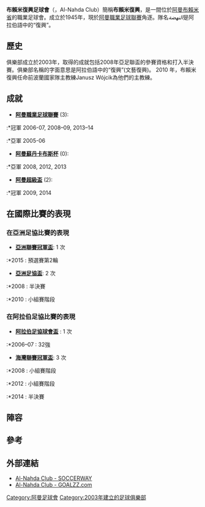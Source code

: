 {{noteTA
|G1=Football
|T=zh-hant:布賴米復興 (足球隊); zh-hans:布赖米复兴 (足球队);
}}
{{Infobox football club
| clubname   = 復興<br>النهضة‎
| image      = 
| image_size = 
| fullname   = 復興足球會<br>Al-Nahda Club
| nickname   = '''Al-Aneed'''<br>(''The Tenacious'')
| founded    = {{Start date and age|2003}}
| ground     = [[阿曼|阿曼]][[布賴米省|布賴米省]][[布賴米省體育場|布賴米省體育場]]
| capacity   = 15,000
| chairman   = '''Sheikh''' [[Salim_Al-Muzahami|Salim Al-Muzahami]]
| manager    = [[Bernardo_Tavares|Bernardo Tavares]]
| league     = [[阿曼職業足球聯賽|阿曼職業足球聯賽]]
| season     = 2018–19
| position   = 阿曼職，第 3 位
| website    = https://web.archive.org/web/20150527081330/http://nahdhafans.net/vb/
| pattern_la1 = _blackpanel|pattern_b1=_vneckwhite|pattern_ra1=_blackpanel
| leftarm1    = FFFFFF|body1=009933|rightarm1=FFFFFF|shorts1=009933|socks1=FFFFFF
| pattern_la2 = _green_shoulders|pattern_b2=_shoulder_stripes_vneck|pattern_ra2=_green_shoulders
| leftarm2    = FFFFFF|body2=FFFFFF|rightarm2=FFFFFF|shorts2=FFFFFF|socks2=FFFFFF
}}
'''布賴米復興足球會'''（{{Lang-ar|نادي النهضة}}，Al-Nahda Club）簡稱'''布賴米復興'''，是一間位於[[阿曼|阿曼]][[布賴米省|布賴米省]]的職業足球會。成立於1945年，現於[[阿曼職業足球聯賽|阿曼職業足球聯賽]]角逐。隊名''النهضة''是阿拉伯語中的“復興”。

==歷史==
俱樂部成立於2003年，取得的成就包括2008年亞足聯盃的參賽資格和打入半決賽。俱樂部名稱的字面意思是阿拉伯語中的“復興”(文藝復興)。
2010 年，布賴米復興任命前波蘭國家隊主教練Janusz Wójcik為他們的主教練。

== 成就 ==
*'''[[阿曼職業足球聯賽|阿曼職業足球聯賽]]''' (3):
:*冠軍 2006-07, 2008–09, 2013–14
:*亞軍 2005-06
*'''[[阿曼蘇丹卡布斯杯|阿曼蘇丹卡布斯杯]]''' (0):
:*亞軍 2008, 2012, 2013
*'''[[阿曼超級盃|阿曼超級盃]]''' (2):
:*冠軍 2009, 2014

== 在國際比賽的表現 ==
=== 在亞洲足協比賽的表現 ===
* '''[[亞洲聯賽冠軍盃|亞洲聯賽冠軍盃]]''': 1 次
:*2015 : 預選賽第2輪

* '''[[亞洲足協盃|亞洲足協盃]]''': 2 次
:*2008 : 半決賽
:*2010 : 小組賽階段

=== 在阿拉伯足協比賽的表現 ===
*'''[[阿拉伯足協球會盃|阿拉伯足協球會盃]]''' : 1 次
:*2006–07 : 32強
*'''[[海灣聯賽冠軍盃|海灣聯賽冠軍盃]]''': 3 次
:*2008 : 小組賽階段
:*2012 : 小組賽階段
:*2014 : 半決賽

== 陣容 ==
{{Fs start}}
{{Fs player|no=1|nat=OMA|name=[[Hussain_Al-Ajmi|Hussain Al-Ajmi]]|pos=GK}}
{{Fs player|no=17|nat=OMA|name=[[Abdullah_Al-Mamari|Abdullah Al-Mamari]]|pos=GK}}
{{Fs player|no=23|nat=OMA|name=[[Sulaiman_Al-Buraiki|Sulaiman Al-Buraiki]]|pos=GK}}
{{Fs player|no=50|nat=OMA|name=[[Nabil_Al-Mashaikhi|Nabil Al-Mashaikhi]]|pos=GK}}
{{Fs break}}
{{Fs player|no=4|nat=OMA|name=[[Salim_Al-Nuaimi|Salim Al-Nuaimi]]|pos=DF}}
{{Fs player|no=6|nat=OMA|name=[[Issam_Fayel_Al-Sinani|Issam Fayel Al-Sinani]]|pos=DF}}
{{Fs player|no=13|nat=OMA|name=[[Zakria_Al-Abdulsalam|Zakria Al-Abdulsalam]]|pos=DF}}
{{Fs player|no=16|nat=OMA|name=[[Mohannad_Al-Hasani|Mohannad Al-Hasani]]|pos=DF}}
{{Fs player|no=19|nat=OMA|name=[[Arif_Al-Balushi|Arif Al-Balushi]]|pos=DF}}
{{Fs player|no=24|nat=OMA|name=[[Abdul_Khaliq_Al-Alawi|Abdul Khaliq Al-Alawi]]|pos=DF}}
{{Fs player|no=39|nat=OMA|name=[[Ali_Al-Busaidi|Ali Al-Busaidi]]|pos=DF}}
{{Fs player|no=55|nat=OMA|name=[[Mohammed_Al-Balushi|Mohammed Al-Balushi]]|pos=DF|other=[[隊長|隊長]]}}
{{Fs break}}
{{Fs player|no=2|nat=OMA|name=[[Anwar_Al-Hinai|Anwar Al-Hinai]]|pos=MF}}
{{Fs player|no=6|nat=OMA|name=[[Faisal_Al-Balushi|Faisal Al-Balushi]]|pos=MF}}
{{Fs player|no=7|nat=OMA|name=[[Mansoor_Al-Nuaimi|Mansoor Al-Nuaimi]]|pos=MF}}
{{Fs player|no=8|nat=OMA|name=[[Salim_Al-Shamsi|Salim Al-Shamsi]]|pos=MF}}
{{Fs player|no=11|nat=OMA|name=[[Hatem_Al-Hamhami|Hatem Al-Hamhami]]|pos=MF}}
{{Fs player|no=18|nat=OMA|name=[[Asaad_Al-Marzouqi|Asaad Al-Marzouqi]]|pos=MF}}
{{Fs player|no=21|nat=OMA|name=[[Yahya_Al-Rushaidi|Yahya Al-Rushaidi]]|pos=MF}}
{{Fs player|no=27|nat=OMA|name=[[Faisal_Al-Balushi|Faisal Al-Balushi]]|pos=MF}}
{{Fs player|no=28|nat=OMA|name=[[Ahmed_Al-Kaabi|Ahmed Al-Kaabi]]|pos=MF}}
{{Fs player|no=33|nat=JOR|name=[[Ahmed_Hatamleh|Ahmed Hatamleh]]|pos=MF}}
{{Fs mid}}
{{Fs player|no=37|nat=OMA|name=[[Mohammed_Al-Abri|Mohammed Al-Abri]]|pos=MF}}
{{Fs player|no=44|nat=NGR|name=[[Daniel_Odafin|Daniel Odafin]]|pos=MF}}
{{Fs player|no=66|nat=OMA|name=[[Mohammed_Al-Hosni|Mohammed Al-Hosni]]|pos=MF}}
{{Fs player|no=70|nat=OMA|name=[[Nasser_Al-Abri|Nasser Al-Abri]]|pos=MF}}
{{Fs player|no=71|nat=OMA|name=[[Badr_Al-Alawi|Badr Al-Alawi]]|pos=MF}}
{{Fs player|no=83|nat=TUN|name=[[Montassar_Lahfidhi|Montassar Lahfidhi]]|pos=MF}}
{{Fs player|no=|nat=OMA|name=[[Badar_Nasib_Bamasila|Badar Nasib Bamasila]]|pos=MF}}
{{Fs break}}
{{Fs player|no=10|nat=OMA|name=[[Mohammed_Al-Shamsi|Mohammed Al-Shamsi]]|pos=FW}}
{{Fs player|no=20|nat=OMA|name=[[Said_Al-Ruzaiqi|Said Al-Ruzaiqi]]|pos=FW}}
{{Fs player|no=30|nat=OMA|name=[[Ismail_Al-Ajmi|Ismail Al-Ajmi]]|pos=FW}}
{{Fs player|no=77|nat=OMA|name=[[Johar_Al-Mukhaini|Johar Al-Mukhaini]]|pos=FW}}
{{Fs player|no=99|nat=MRT|name=[[Ely_Cheikh_Voullany|Ely Cheikh Voullany]]|pos=FW}}
{{Fs end}}

== 參考 ==
{{reflist}}

== 外部連結 ==
*[http://int.soccerway.com/teams/oman/al-nahda/6064/ Al-Nahda Club - SOCCERWAY] {{Wayback|url=http://int.soccerway.com/teams/oman/al-nahda/6064/ |date=20181210205753 }}
*[http://www.goalzz.com/main.aspx?team=1326 Al-Nahda Club - GOALZZ.com] {{Wayback|url=http://www.goalzz.com/main.aspx?team=1326 |date=20181211010223 }}

[[Category:阿曼足球會|Category:阿曼足球會]]
[[Category:2003年建立的足球俱樂部|Category:2003年建立的足球俱樂部]]